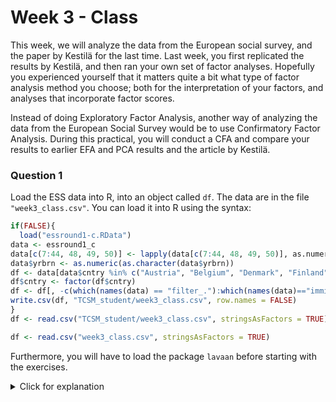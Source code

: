 # Week 3 - Class

This week, we will analyze the data from the European social survey, and the paper by Kestilä for the last time. Last week, you first replicated the results by Kestilä, and then ran your own set of factor analyses. Hopefully you experienced yourself that it matters quite a bit what type of factor analysis method you choose; both for the interpretation of your factors, and analyses that incorporate factor scores. 

Instead of doing Exploratory Factor Analysis, another way of analyzing the data from the European Social Survey would be to use Confirmatory Factor Analysis. During this practical, you will conduct a CFA and compare your results to earlier EFA and PCA results and the article by Kestilä.

### Question 1

Load the ESS data into R,  into an object called `df`. The data are in the file `"week3_class.csv"`. You can load it into R using the syntax:

```r
if(FALSE){
  load("essround1-c.RData")
data <- essround1_c
data[c(7:44, 48, 49, 50)] <- lapply(data[c(7:44, 48, 49, 50)], as.numeric)
data$yrbrn <- as.numeric(as.character(data$yrbrn))
df <- data[data$cntry %in% c("Austria", "Belgium", "Denmark", "Finland", "Germany", "Italy", "Netherlands", "Norway", "Sweden"), ]
df$cntry <- factor(df$cntry)
df <- df[, -c(which(names(data) == "filter_."):which(names(data)=="immieco"))]
write.csv(df, "TCSM_student/week3_class.csv", row.names = FALSE)
}
df <- read.csv("TCSM_student/week3_class.csv", stringsAsFactors = TRUE)
```
```r
df <- read.csv("week3_class.csv", stringsAsFactors = TRUE)
```

Furthermore, you will have to load the package `lavaan` before starting with the exercises.

<details>
  <summary>Click for explanation</summary>
```r
library(lavaan)

```
\details

Furthermore, we want to work with numeric variables instead of factors once again, and with the countries of interest only.

<details>
  <summary>Click for explanation</summary>
```r

```
\details

### Question 2

First, review your EFA-results for the 'trust in politics' items, as well as the question wordings of the items. How many factors do you expect?

### Question 3

Build a CFA model for the trust in politics items by means of the R-package `lavaan`. A tutorial example is available here: http://lavaan.ugent.be/tutorial/cfa.html

Make sure to ask for model fit statistics. What do you find for the value of Chi-square, df, RMSEA and CFI? Any idea why you find this Chi-square value? Does the model fit the data?

<details>
  <summary>Click for explanation</summary>
```r
trust_model_3f <- 'trustpol  =~ pltcare + pltinvt + trstplt
                   satcntry  =~ stfeco + stfgov + stfdem + stfedu + stfhlth
                   trustinst =~ trstlgl + trstplc + trstun + trstprl'

fit_trust_model_3f <- cfa(trust_model_3f, data = df)
summary(fit_trust_model_3f, fit.measures = TRUE)
```
\details

### Question 4

As an alternative model, build a 1-factor model, with the same items as you used before, and one trust in politics factor. Evaluate the Chi-square, df, RMSEA and CFI again. Does the one factor-model fit better or worse than the factor model you previously estimated?

*Note, there is also a formal way to test whether a difference between two chi-square values is significant; more on that in the practicals of week 4.*

<details>
  <summary>Click for explanation</summary>

```r
trust_model_1f <- 'political_trust =~ pltcare + pltinvt + trstprl + trstplt + stfeco + stfgov + stfdem + stfedu + stfhlth + trstlgl + trstplc + trstun + trstep'

fit_trust_model_1f <- sem(trust_model_1f, data = df)
summary(fit_trust_model_1f, fit.measures = TRUE)
```
\details

### Question 5

Similarly, can you think of a 2-factor model that would explain political trust? Build this model as well, and compare Chi-square, df, RMSEA and CFI to both the 1-factor and the 3-factor model. Which of the models is the best in your opinion?

By now, you should be able to perform your own two-factor CFA, based on substantive grounds. If you do not know how to do this immediately, please have a look at question 3.

**Note: None of the models fit really well. In practice, this would mean that you would have to change the model. For now, stick with the best model you have.**

### Question 6

Choose your best model, and ask for the standardized estimates by means of the addition `standardized = TRUE` in the summary command. Which item is the best predictor of the first factor?

<details>
  <summary>Click for explanation</summary>
  
```r
summary(fit_trust_model_3f, fit.measures = TRUE, standardized = TRUE)
standardizedsolution(fit_trust_model_3f)
```
\details


### Question 7

Byrne (2005) states that under certain conditions, a second order CFA can be specified. Would the political trust model qualify for a second order factor model?

### Question 8

Specify a second-order factor model and run this model. What do you conclude when you evaluate model fit? Is this model better than your model that you selected in question 6?

<details>
  <summary>Click for explanation</summary>
To run a second-order factor model, you can simply add an additional line within the single quotes containing the factors that you want in the second-order factor model, like in the example below.

```r
trust_model_3f2o <- 'trustpol  =~ pltcare + pltinvt + trstprl + trstplt
                     satcntry  =~ stfeco + stfgov + stfdem + stfedu + stfhlth
                     trustinst =~ trstlgl + trstplc + trstun + trstep
                     trust     =~ trustpol + trustinst'

fit_trust_model_3f2o <- sem(trust_model_3f2o, data = df)
summary(fit_trust_model_3f2o, fit.measures = TRUE)
```
\details

### Question 9

Build a new one-factor model, only using the 3 items that ask about the respondents trust in institutions with 1) trust in the legal system, 2) trust in the police and 3) trust in the UN (see below). You can also take the full model you specified in either question 6 and question 9, but you might experience that the model becomes complicated due to the large amount of arrows.

After doing this, add as predictors of the latent factor: gender, age, education in years, political interest and self-placement on the left right scale.

![](week3class1.png)

Estimate the model. The model doesn't fit very well, but for now, we will stick with this model. Write down the regression coefficients (standardized and unstandardized) and relevant test statistics.

*Hint: Once you add predictions to your model, you should use* `sem()` *instead of* `cfa()`.

<details>
<summary>Click for explanation</summary>

We will first have to do some recoding again. You might want to make an age variable instead of a yearborn variable, which eases the interpretation. Furthermore, a dummy for gender is more informative than just the variable `gndr`, although this will be treated as a dummy. You will also have to recode the variables `eduyrs` and `lrscale` to numerical variables, and you will have to make a two-category dummy for the variable `polintr`.


```r
df$age <- 2002 - df$yrbrn

model_q9 <- 'trustinst =~ trstlgl + trstplc + trstun
             trustinst ~ gndr + age + eduyrs + polintr + lrscale'

fit_model_q9 <- sem(model_q9, data = df)
summary(fit_model_q9, fit.measures = TRUE, standardized = TRUE)
```

```r
df$age <- 2002 - as.numeric(as.character(df$yrbrn))

df$female <- as.numeric(df$gndr)
df$female <- as.numeric(df$female == 2)
df$female <- factor(df$female,
                      levels = c(0,1),
                      labels = c("Male",
                                 "Female"))

df$eduyrs <- as.numeric(df$eduyrs)
df$polintr_dummy <- as.numeric(df$polintr)
df$polintr_dummy <- as.numeric(df$polintr_dummy <= 2)
df$polintr_dummy <- factor(df$polintr_dummy,
                                   levels = c(0,1),
                                   labels = c("Not or hardly interested",
                                              "Quite or very interested"))

df$lrscale <- as.numeric(df$lrscale)

model_q9 <- 'trustinst =~ trstlgl + trstplc + trstun
             trustinst ~ female + age + eduyrs + polintr_dummy + lrscale'

fit_model_q9 <- sem(model_q9, data = df)
summary(fit_model_q9, fit.measures = TRUE, standardized = TRUE)
```
\details

### Optional 

You can plot the resulting model using `semPaths()`:

```r
library(semPlot)
semPaths(fit_model_q9, whatLabels = "est", rotation = 4)
```

### Question 10

Now, replace the latent score "trust in institutions" with the EFA factor score 'trust in institutions'. Delete the separate indicators, so you end up with the model below.

![](week3class2.png)


<details>
<summary>Click for explanation</summary>

```r
model_q10 <- 'trustinstEFA ~ gndr + age + eduyrs + polintr + lrscale'

fit_model_q10 <- sem(model_q10, data = df)
summary(fit_model_q10, fit.measures = TRUE, standardized = TRUE)
```

\details

Compare the results. Does it matter whether we use a CFA or EFA to predict trust in institutions?



